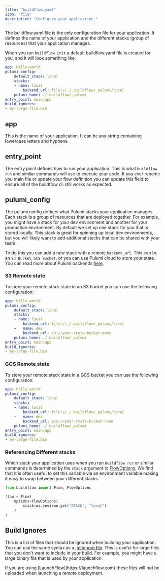 ```yaml
---
title: "buildflow.yaml"
icon: "file"
description: "Configure your application."
---
```


The buildflow.yaml file is the only configuration file for your application. It defines the name of your application and the different stacks (group of resources) that your application manages.

When you run `buildflow init` a default buildflow.yaml file is created for you, and it will look something like:

```yaml
app: hello-world
pulumi_config:
    default_stack: local
    stacks:
    - name: local
        backend_url: file://./.buildflow/_pulumi/local
    pulumi_home: ./.buildflow/_pulumi
entry_point: main:app
build_ignores:
- my-large-file.bin
```

## app

This is the name of your application. It can be any string containing lowercase letters and hyphens.

## entry_point

The entry point defines how to run your application. This is what `buildflow run` and similar commands will use to execute your code. If you ever rename you main file or update your flow definition you can update this field to ensure all of the buildflow cli still works as expected.

## pulumi_config

The pulumi config defines what Pulumi stacks your application manages. Each stack is a group of resources that are deployed together. For example, you might have a stack for your dev environment and another for your production environment.
By default we set up one stack for you that is stored locally. This stack is great for spinning up local dev environments, but you will likely want to add additional stacks that can be shared with your team.

To do this you can add a new stack with a remote `backend_url`. This can be an `S3 Bucket`, `GCS Bucket`, or you can use Pulumi cloud to store your state. You can read more about Pulumi backends [here](https://www.pulumi.com/docs/intro/concepts/state/).

### S3 Remote state

To store your remote stack state in an S3 bucket you can use the following configuration:

```yaml
app: hello-world
pulumi_config:
    default_stack: local
    stacks:
    - name: local
        backend_url: file://./.buildflow/_pulumi/local
    -   name: dev
        backend_url: s3://your-state-bucket-name
    pulumi_home: ./.buildflow/_pulumi
entry_point: main:app
build_ignores:
- my-large-file.bin
```

### GCS Remote state

To store your remote stack state in a GCS bucket you can use the following configuration:

```yaml
app: hello-world
pulumi_config:
    default_stack: local
    stacks:
    - name: local
        backend_url: file://./.buildflow/_pulumi/local
    -   name: dev
        backend_url: gcs://your-state-bucket-name
    pulumi_home: ./.buildflow/_pulumi
entry_point: main:app
build_ignores:
- my-large-file.bin
```

### Referencing Different stacks

Which stack your application uses when you run `buildflow run` or similar commands is determined by the `stack` argument to [FlowOptions](/buildflow/programming-guide/flows#infrastructure). We find that it is often useful to set this variable via an environment variable making it easy to swap between your different stacks.

```python
from buildflow import Flow, FlowOptions

flow = Flow(
    options=FlowOptions(
        stack=os.environ.get("STACK", "local")
    )
)
```

## Build Ignores

This is a list of files that should be ignored when building your application. You can use the same syntax as a [.gitignore file](https://git-scm.com/docs/gitignore).
This is useful for large files that you don't want to include in your build.
For example, you might have a large binary file that is used by your application.

<Tip>
  If you are using [LaunchFlow](https://launchflow.com) these files will not be
  uploaded when launching a remote deployment.
</Tip>
